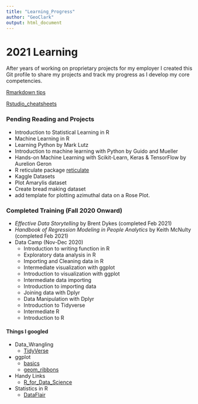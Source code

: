```yaml
---
title: "Learning_Progress"
author: "GeoClark"
output: html_document
---
```

# 2021 Learning
After years of working on proprietary projects for my employer I created this Git profile to share my projects and track my progress as I develop my core competencies. 

  [Rmarkdown tips](https://rstudio.com/wp-content/uploads/2015/03/rmarkdown-reference.pdf?_ga=2.260928973.1332295168.1611943840-241221221.1611943840)

 [Rstudio_cheatsheets](https://rstudio.com/resources/cheatsheets/)



### Pending Reading and Projects

* Introduction to Statistical Learning in R
* Machine Learning in R
* Learning Python by Mark Lutz
* Introduction to machine learning with Python by Guido and Mueller
* Hands-on Machine Learning with Scikit-Learn, Keras & TensorFlow by Aurelion Geron
* R reticulate package [reticulate](https://rstudio.github.io/reticulate/articles/calling_python.html)
* Kaggle Datasets
* Plot Amarylis dataset
* Create bread making dataset
* add template for plotting azimuthal data on a Rose Plot.

### Completed Training (Fall 2020 Onward)
  * *Effective Data Storytelling* by Brent Dykes (completed Feb 2021)
  * *Handbook of Regression Modeling in People Analytics* by Keith McNulty (completed Feb 2021)
  * Data Camp (Nov-Dec 2020)
    + Introduction to writing function in R 
    + Exploratory data analysis in R
    + Importing and Cleaning data in R
    + Intermediate visualization with ggplot
    + Introduction to visualization with ggplot
    + Intermediate data importing
    + Introduction to importing data
    + Joining data with Dplyr
    + Data Manipulation with Dplyr
    + Introduction to Tidyverse
    + Intermediate R
    + Introduction to R


#### Things I googled


* Data_Wrangling
  + [TidyVerse](https://dplyr.tidyverse.org/index.html)
* ggplot
  + [basics](http://www.sthda.com/english/wiki/ggplot2-essentials)
  + [geom_ribbons](https://ggplot2.tidyverse.org/reference/geom_ribbon.html)

* Handy Links
  + [R_for_Data_Science](https://r4ds.had.co.nz/index.html)

* Statistics in R
  + [DataFlair](https://data-flair.training/blogs/machine-learning-for-r-programming/)

